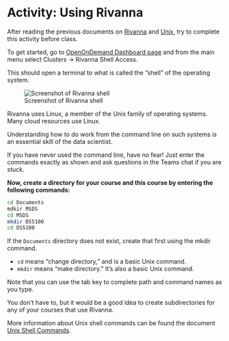 # Activity: Using Rivanna

After reading the previous documents on [Rivanna](../topics/rivanna.qmd) and [Unix](../topics/unix.qmd), try to complete this activity before class. 

To get started, go to [OpenOnDemand Dashboard page](https://rivanna-portal.hpc.virginia.edu/pun/sys/dashboard) and from the main menu select Clusters → Rivanna Shell Access.

This should open a terminal to what is called the "shell" of the operating system.

![Screenshot of Rivanna shell](../topics/media/107383064.png)

Rivanna uses Linux, a member of the Unix family of operating systems. Many cloud resources use Linux.

Understanding how to do work from the command line on such systems is an essential skill of the data scientist.

If you have never used the command line, have no fear! Just enter the commands exactly as shown and ask questions in the Teams chat if you are stuck.

**Now, create a directory for your course and this course by entering the following commands:**

```bash
cd Documents 
mdkir MSDS 
cd MSDS 
mkdir DS5100 
cd DS5100
```

If the `Documents` directory does not exist, create that first using the mkdir command. 

* `cd`  means "change directory," and is a basic Unix command.
* `mkdir` means "make directory." It's also a basic Unix command.

Note that you can use the tab key to complete path and command names as you type.

You don't have to, but it would be a good idea to create subdirectories for any of your courses that use Rivanna.

More information about Unix shell commands can be found the document [Unix Shell Commands](../topics/unix.qmd).